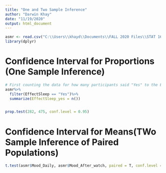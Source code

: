 ---
title: "One and Two Sample Inference"
author: "Darwin Khay"
date: "11/19/2020"
output: html_document
---

```{r}
asmr <- read.csv("C:\\Users\\khayd\\Documents\\FALL 2020 Files\\STAT 1601\\Datasets\\ASMR_data2.csv")
library(dplyr)
```


# Confidence Interval for Proportions (One Sample Inference)

```{r}
# First counting the data for how many participants said "Yes" to the EffectSleep variable
asmr%>%
  filter(EffectSleep == "Yes")%>%
  summarize(EffectSleep_yes = n())


prop.test(282, 475, conf.level = 0.95)
```

# Confidence Interval for Means(TWo Sample Inference of Paired Populations)
```{r}
t.test(asmr$Mood_Daily, asmr$Mood_After_watch, paired = T, conf.level = 0.95)
```


